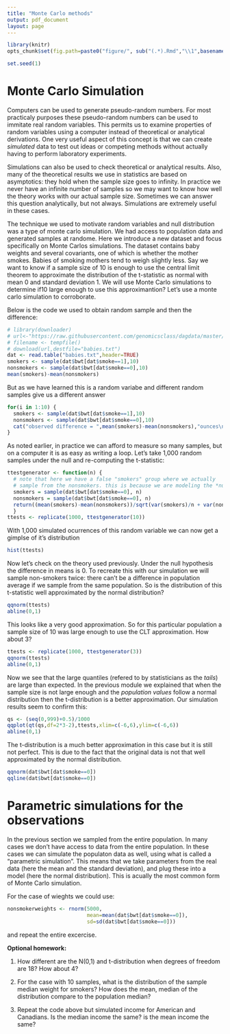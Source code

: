 ```yaml
---
title: "Monte Carlo methods"
output: pdf_document
layout: page
---
```


```r
library(knitr)
opts_chunk$set(fig.path=paste0("figure/", sub("(.*).Rmd","\\1",basename(knitr:::knit_concord$get('infile'))), "-"))
```

```r
set.seed(1)
```


# Monte Carlo Simulation

Computers can be used to generate pseudo-random numbers. For most practicaly purposes these pseudo-random numbers can be used to immitate real random variables. This permits us to examine properties of random variables using a computer instead of theoretical or analytical derivations. One very useful aspect of this concept is that we can create *simulated* data to test out ideas or competing methods without actually having to perform laboratory experiments.

Simulations can also be used to check theoretical or analytical results. Also, many of the theoretical results we use in statistics are based on asymptotics: they hold when the sample size goes to infinity. In practice we never have an infinite number of samples so we may want to know how well the theory works with our actual sample size. Sometimes we can answer this question analytically, but not always. Simulations are extremely useful in these cases.

The technique we used to motivate random variables and null distribution was a type of monte carlo simulation. We had access to population data and generated samples at randome. Here we introduce a new dataset and focus specifically on Monte Carlos simulations. The dataset contains baby weights and several covariants, one of which is whether the mother smokes. Babies of smoking mothers tend to weigh slightly less. Say we want to know if a sample size of 10 is enough to use the central limit theorem to approximate the distribution of the t-statistic as normal with mean 0 and standard deviation 1. We will use Monte Carlo simulations to determine if10 large enough to use this approximantion? Let's use a monte carlo simulation to corroborate.


Below is the code we used to obtain random sample and then the difference:

```r
# library(downloader)
# url<-"https://raw.githubusercontent.com/genomicsclass/dagdata/master/inst/extdata/babies.txt"
# filename <- tempfile()
# download(url,destfile="babies.txt")
dat <- read.table("babies.txt",header=TRUE)
smokers <- sample(dat$bwt[dat$smoke==1],10)
nonsmokers <- sample(dat$bwt[dat$smoke==0],10)
mean(smokers)-mean(nonsmokers)
````

But as we have learned this is a random variabe and different random samples give us a different answer

```r
for(i in 1:10) {
  smokers <- sample(dat$bwt[dat$smoke==1],10)
  nonsmokers <- sample(dat$bwt[dat$smoke==0],10)
  cat("observed difference = ",mean(smokers)-mean(nonsmokers),"ounces\n")
}
```

As noted earlier, in practice we can afford to measure so many samples, but on a computer it is as easy as writing a loop. Let's take 1,000 random samples under the null and re-computing the t-statistic:

```r
ttestgenerator <- function(n) {
  # note that here we have a false "smokers" group where we actually
  # sample from the nonsmokers. this is because we are modeling the *null*
  smokers = sample(dat$bwt[dat$smoke==0], n)
  nonsmokers = sample(dat$bwt[dat$smoke==0], n)
  return((mean(smokers)-mean(nonsmokers))/sqrt(var(smokers)/n + var(nonsmokers)/n))
  }
ttests <- replicate(1000, ttestgenerator(10))
```

With 1,000 simulated ocurrences of this random variable we can now get a gimplse of it's distribution

```r
hist(ttests)
```

Now let's check on the theory used previously. Under the null hypothesis the difference in means is 0. To recreate this with our simulation we will sample non-smokers twice: there can't be a difference in population average if we sample from the same population.
So is the distribution of this t-statistic well approximated by the normal distribution?

```r
qqnorm(ttests)
abline(0,1)
```

This looks like a very good approximation. So for this particular population a sample size of 10 was large enough to use the CLT approximation. How about 3? 

```r
ttests <- replicate(1000, ttestgenerator(3))
qqnorm(ttests)
abline(0,1)
```

Now we see that the large quantiles (refered to by statisticians as the _tails_) are large than expected. In the previous module we explained that when the sample size is not large enough and the *population values* follow a normal distribution then the t-distribution is a better approximation. Our simulation results seem to confirm this:

```r
qs <- (seq(0,999)+0.5)/1000
qqplot(qt(qs,df=2*3-2),ttests,xlim=c(-6,6),ylim=c(-6,6))
abline(0,1)
```

The t-distribution is a much better approximation in this case but it is still not perfect. This is due to the fact that the original data is not that well approximated by the normal distribution.

```r
qqnorm(dat$bwt[dat$smoke==0])
qqline(dat$bwt[dat$smoke==0])
```


# Parametric simulations for the observations

In the previous section we sampled from the entire population. In many cases we don't have access to data from the entire population. In these cases we can simulate the populaton data as well, using what is called a "parametric simulation". This means that we take parameters from the real data (here the mean and the standard deviation), and plug these into a model (here the normal distribution).  This is acually the most common form of Monte Carlo simulation.

For the case of wieghts we could use:

```r
nonsmokerweights <- rnorm(5000, 
                          mean=mean(dat$bwt[dat$smoke==0]), 
                          sd=sd(dat$bwt[dat$smoke==0]))
```

and repeat the entire excercise.

<b> Optional homework:</b>

1. How different are the N(0,1) and t-distribution when degrees of freedom are 18? How about 4?

2. For the case with 10 samples, what is the distribution of the sample median weight for smokers? How does the mean, median of the distribution compare to the population median? 

3. Repeat the code above but simulated income for American and Canadians. Is the median income the same? is the mean income the same?
